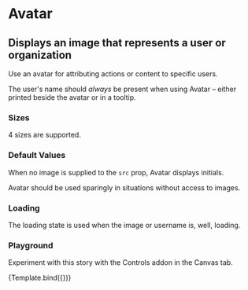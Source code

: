 

<Meta title="Design System/Avatar" component={Avatar} />

# Avatar

## Displays an image that represents a user or organization

Use an avatar for attributing actions or content to specific users.

The user's name should _always_ be present when using Avatar – either printed beside the avatar or in a tooltip.

<Story name="Standard">
  <Avatar
    size="large"
    username="Tom Coleman"
    src="https://avatars2.githubusercontent.com/u/132554"
  />
</Story>

### Sizes

4 sizes are supported.

<Story name="Sizes">
  <div>
    <Avatar
      size="large"
      username="Tom Coleman"
      src="https://avatars2.githubusercontent.com/u/132554"
    />
    <Avatar
      size="medium"
      username="Tom Coleman"
      src="https://avatars2.githubusercontent.com/u/132554"
    />
    <Avatar
      size="small"
      username="Tom Coleman"
      src="https://avatars2.githubusercontent.com/u/132554"
    />
    <Avatar
      size="tiny"
      username="Tom Coleman"
      src="https://avatars2.githubusercontent.com/u/132554"
    />
  </div>
</Story>

### Default Values

When no image is supplied to the `src` prop, Avatar displays initials.

Avatar should be used sparingly in situations without access to images.

<Story name="Initials">
  <div>
    <Avatar username="Tom Coleman" />
    <Avatar username="Dominic Nguyen" />
    <Avatar username="Kyle Suss" />
    <Avatar username="Michael Shilman" />
  </div>
</Story>

### Loading

The loading state is used when the image or username is, well, loading.

<Story name="Loading">
  <div>
    <Avatar size="large" loading />
    <Avatar size="medium" loading />
    <Avatar size="small" loading />
    <Avatar size="tiny" loading />
  </div>
</Story>

### Playground

Experiment with this story with the Controls addon in the Canvas tab.


<Canvas>
  <Story name="Controls" args={{
    loading: false,
    size: "tiny",
    username: "Dominic Nguyen",
    src: "https://avatars2.githubusercontent.com/u/263385"
  }}>
    {Template.bind({})}
  </Story>
</Canvas>